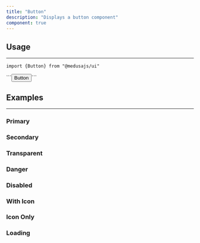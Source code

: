 ```yaml
---
title: "Button"
description: "Displays a button component"
component: true
---
```


<ComponentExample name="button-demo" />

## Usage

---

<Snippet>```import {Button} from "@medusajs/ui"```</Snippet>

<Snippet>
  ```<Button>Button</Button>```
</Snippet>

## Examples

---

### Primary

<ComponentExample name="button-primary" />

### Secondary

<ComponentExample name="button-secondary" />

### Transparent

<ComponentExample name="button-transparent" />

### Danger

<ComponentExample name="button-danger" />

### Disabled

<ComponentExample name="button-disabled" />

### With Icon

<ComponentExample name="button-with-icon" />

### Icon Only

<ComponentExample name="button-icon-only" />

### Loading

<ComponentExample name="button-loading" />
